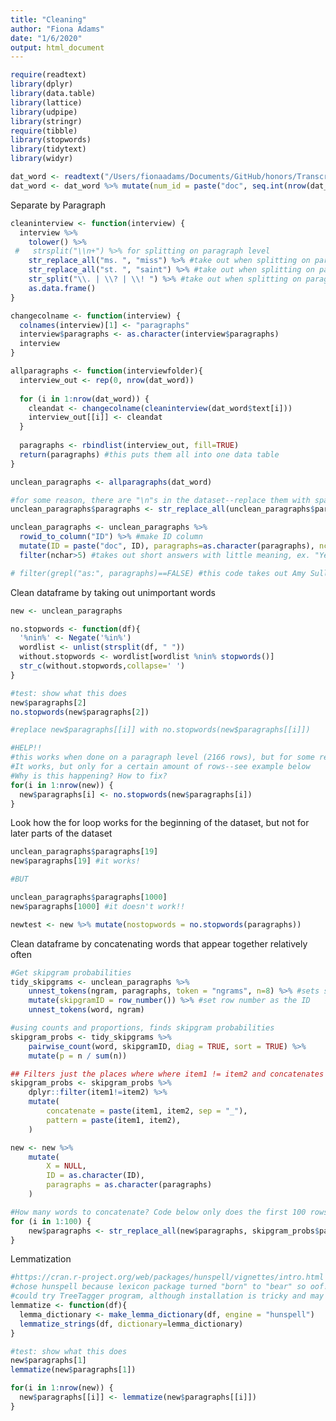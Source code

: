 ```yaml
---
title: "Cleaning"
author: "Fiona Adams"
date: "1/6/2020"
output: html_document
---
```

```r
require(readtext)
library(dplyr)
library(data.table)
library(lattice)
library(udpipe)
library(stringr)
require(tibble)
library(stopwords)
library(tidytext)
library(widyr)

dat_word <- readtext("/Users/fionaadams/Documents/GitHub/honors/TranscriptTest/*.docx")
dat_word <- dat_word %>% mutate(num_id = paste("doc", seq.int(nrow(dat_word)))) #get numerical ids, so easier to find in future
```

Separate by Paragraph
```r
cleaninterview <- function(interview) {
  interview %>% 
    tolower() %>%
 #   strsplit("\\n+") %>% for splitting on paragraph level
    str_replace_all("ms. ", "miss") %>% #take out when splitting on paragraph level
    str_replace_all("st. ", "saint") %>% #take out when splitting on paragraph level
    str_split("\\. | \\? | \\! ") %>% #take out when splitting on paragraph level
    as.data.frame()
}

changecolname <- function(interview) {
  colnames(interview)[1] <- "paragraphs"
  interview$paragraphs <- as.character(interview$paragraphs)
  interview
}

allparagraphs <- function(interviewfolder){
  interview_out <- rep(0, nrow(dat_word))
  
  for (i in 1:nrow(dat_word)) {
    cleandat <- changecolname(cleaninterview(dat_word$text[i]))
    interview_out[[i]] <- cleandat
  }
  
  paragraphs <- rbindlist(interview_out, fill=TRUE)
  return(paragraphs) #this puts them all into one data table
}

unclean_paragraphs <- allparagraphs(dat_word)

#for some reason, there are "\n"s in the dataset--replace them with spaces.
unclean_paragraphs$paragraphs <- str_replace_all(unclean_paragraphs$paragraphs, "\n", " ")

unclean_paragraphs <- unclean_paragraphs %>% 
  rowid_to_column("ID") %>% #make ID column
  mutate(ID = paste("doc", ID), paragraphs=as.character(paragraphs), nchar = nchar(paragraphs)) %>%
  filter(nchar>5) #takes out short answers with little meaning, ex. "Yes" 

# filter(grepl("as:", paragraphs)==FALSE) #this code takes out Amy Sullivan's questions--this takes forever when splitting on the sentence level!! Took out, but may put back in
```

Clean dataframe by taking out unimportant words
```r
new <- unclean_paragraphs

no.stopwords <- function(df){
  '%nin%' <- Negate('%in%')
  wordlist <- unlist(strsplit(df, " "))
  without.stopwords <- wordlist[wordlist %nin% stopwords()]
  str_c(without.stopwords,collapse=' ')  
}

#test: show what this does
new$paragraphs[2]
no.stopwords(new$paragraphs[2])

#replace new$paragraphs[[i]] with no.stopwords(new$paragraphs[[i]])

#HELP!!
#this works when done on a paragraph level (2166 rows), but for some reason can't handle the 14,000+ of the sentence-level dataset
#It works, but only for a certain amount of rows--see example below
#Why is this happening? How to fix?
for(i in 1:nrow(new)) {
  new$paragraphs[i] <- no.stopwords(new$paragraphs[i])
}

```

Look how the for loop works for the beginning of the dataset, but not for later parts of the dataset
```r
unclean_paragraphs$paragraphs[19]
new$paragraphs[19] #it works!

#BUT

unclean_paragraphs$paragraphs[1000]
new$paragraphs[1000] #it doesn't work!!
```

```r
newtest <- new %>% mutate(nostopwords = no.stopwords(paragraphs))
```


Clean dataframe by concatenating words that appear together relatively often
```r
#Get skipgram probabilities
tidy_skipgrams <- unclean_paragraphs %>%
    unnest_tokens(ngram, paragraphs, token = "ngrams", n=8) %>% #sets sliding window of 8
    mutate(skipgramID = row_number()) %>% #set row number as the ID
    unnest_tokens(word, ngram)

#using counts and proportions, finds skipgram probabilities
skipgram_probs <- tidy_skipgrams %>%
    pairwise_count(word, skipgramID, diag = TRUE, sort = TRUE) %>%
    mutate(p = n / sum(n))
```

```r
## Filters just the places where where item1 != item2 and concatenates these words
skipgram_probs <- skipgram_probs %>%
    dplyr::filter(item1!=item2) %>%
    mutate(
        concatenate = paste(item1, item2, sep = "_"),
        pattern = paste(item1, item2),
    )
```

```r
new <- new %>%
    mutate(
        X = NULL,
        ID = as.character(ID),
        paragraphs = as.character(paragraphs)
    )

#How many words to concatenate? Code below only does the first 100 rows. We shouldn't do all of them, but what should be the threshold?
for (i in 1:100) {
    new$paragraphs <- str_replace_all(new$paragraphs, skipgram_probs$pattern[i], skipgram_probs$concatenate[i])
}
```

Lemmatization
```r
#https://cran.r-project.org/web/packages/hunspell/vignettes/intro.html
#chose hunspell because lexicon package turned "born" to "bear" so oof!
#could try TreeTagger program, although installation is tricky and may not be worth it
lemmatize <- function(df){
  lemma_dictionary <- make_lemma_dictionary(df, engine = "hunspell")
  lemmatize_strings(df, dictionary=lemma_dictionary)
}

#test: show what this does
new$paragraphs[1]
lemmatize(new$paragraphs[1])

for(i in 1:nrow(new)) {
  new$paragraphs[[i]] <- lemmatize(new$paragraphs[[i]])
}
```


